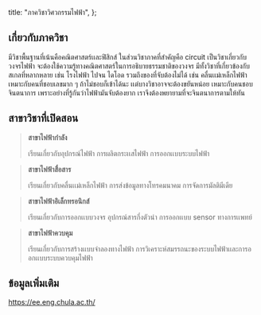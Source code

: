 
  title: "ภาควิชาวิศวกรรมไฟฟ้า",
};

<MajorHeader major={Major.ALL[1]} />

## เกี่ยวกับภาควิชา

มีวิชาพื้นฐานที่เน้นคือคณิตศาสตร์เเละฟิสิกส์ ในส่วนวิชาภาคที่สำคัญคือ circuit เป็นวิชาเกี่ยวกับวงจรไฟฟ้า จะต้องใช้ความรู้ทางคณิตศาสตร์ในการอธิบายธรรมชาติของวงจร มีทั้งวิชาที่เกี่ยวข้องกับสเกลที่หลากหลาย เช่น โรงไฟฟ้า ไปจน ไดโอด รวมถึงของที่จับต้องไม่ได้ เช่น คลื่นเเม่เหล็กไฟฟ้า เหมาะกับคนที่ชอบเลขมาก ๆ ถ้าไม่ชอบก็เข้าได้นะ เเต่บางวิชาอาจจะต้องขยันหน่อย เหมาะกับคนชอบจินตนาการ เพราะอย่างที่รู้กันว่าไฟฟ้ามันจับต้องยาก เราจึงต้องพยายามที่จะจินตนาการตามให้ทัน

## สาขาวิชาที่เปิดสอน

> **สาขาไฟฟ้ากำลัง**
>
> เรียนเกี่ยวกับอุปกรณ์ไฟฟ้า การผลิตกระเเสไฟฟ้า การออกเเบบระบบไฟฟ้า

> **สาขาไฟฟ้าสื่อสาร**
>
> เรียนเกี่ยวกับคลื่นเเม่เหล็กไฟฟ้า การส่งข้อมูลทางโทรคมนาคม การจัดการมัลติมีเดีย

> **สาขาไฟฟ้าอิเล็กทรอนิกส์**
>
> เรียนเกี่ยวกับการออกเเบบวงจร อุปกรณ์สารกึ่งตัวนำ การออกเเบบ sensor ทางการเเพทย์

> **สาขาไฟฟ้าควบคุม**
>
> เรียนเกี่ยวกับการสร้างเเบบจำลองทางไฟฟ้า การวิเคราะห์สมรรถนะของระบบไฟฟ้าเเละการออกเเบบระบบควบคุมไฟฟ้า

## ข้อมูลเพิ่มเติม

<a href="https://ee.eng.chula.ac.th/" target="_blank">
  https://ee.eng.chula.ac.th/
</a>
